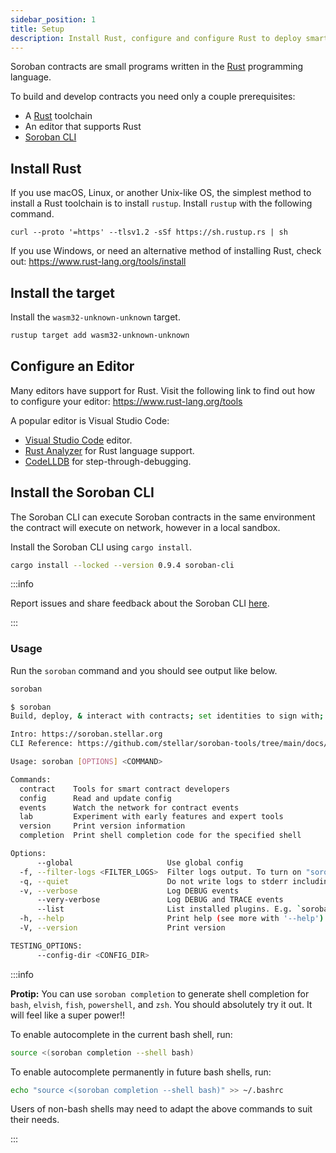 ```yaml
---
sidebar_position: 1
title: Setup
description: Install Rust, configure and configure Rust to deploy smart contracts.
---
```


Soroban contracts are small programs written in the [Rust] programming language.

To build and develop contracts you need only a couple prerequisites:

- A [Rust] toolchain
- An editor that supports Rust
- [Soroban CLI]

## Install Rust

If you use macOS, Linux, or another Unix-like OS, the simplest method to install
a Rust toolchain is to install `rustup`. Install `rustup` with the following
command.

```
curl --proto '=https' --tlsv1.2 -sSf https://sh.rustup.rs | sh
```

If you use Windows, or need an alternative method of installing Rust, check out:
https://www.rust-lang.org/tools/install

## Install the target

Install the `wasm32-unknown-unknown` target.

```bash
rustup target add wasm32-unknown-unknown
```

## Configure an Editor

Many editors have support for Rust. Visit the following link to find out how to
configure your editor:
https://www.rust-lang.org/tools

A popular editor is Visual Studio Code:

- [Visual Studio Code] editor.
- [Rust Analyzer] for Rust language support.
- [CodeLLDB] for step-through-debugging.

[Visual Studio Code]: https://code.visualstudio.com
[Rust Analyzer]: https://marketplace.visualstudio.com/items?itemName=rust-lang.rust-analyzer
[CodeLLDB]: https://marketplace.visualstudio.com/items?itemName=vadimcn.vscode-lldb

## Install the Soroban CLI

The Soroban CLI can execute Soroban contracts in the same environment the
contract will execute on network, however in a local sandbox.

Install the Soroban CLI using `cargo install`.

```bash
cargo install --locked --version 0.9.4 soroban-cli
```

:::info

Report issues and share feedback about the Soroban CLI
[here](https://github.com/stellar/soroban-cli/issues/new/choose).

:::

### Usage

Run the `soroban` command and you should see output like below.

```bash
soroban
```

```bash
$ soroban
Build, deploy, & interact with contracts; set identities to sign with; configure networks; generate keys; and more.

Intro: https://soroban.stellar.org
CLI Reference: https://github.com/stellar/soroban-tools/tree/main/docs/soroban-cli-full-docs.md

Usage: soroban [OPTIONS] <COMMAND>

Commands:
  contract    Tools for smart contract developers
  config      Read and update config
  events      Watch the network for contract events
  lab         Experiment with early features and expert tools
  version     Print version information
  completion  Print shell completion code for the specified shell

Options:
      --global                     Use global config
  -f, --filter-logs <FILTER_LOGS>  Filter logs output. To turn on "soroban_cli::log::footprint=debug" or off "=off". Can also use env var `RUST_LOG`
  -q, --quiet                      Do not write logs to stderr including `INFO`
  -v, --verbose                    Log DEBUG events
      --very-verbose               Log DEBUG and TRACE events
      --list                       List installed plugins. E.g. `soroban-hello`
  -h, --help                       Print help (see more with '--help')
  -V, --version                    Print version

TESTING_OPTIONS:
      --config-dir <CONFIG_DIR>
```

:::info

**Protip:** You can use `soroban completion` to generate shell completion for `bash`, `elvish`, `fish`, `powershell`, and `zsh`. You should absolutely try it out. It will feel like a super power!!

To enable autocomplete in the current bash shell, run:

```bash
source <(soroban completion --shell bash)
```

To enable autocomplete permanently in future bash shells, run:

```bash
echo "source <(soroban completion --shell bash)" >> ~/.bashrc
```

Users of non-bash shells may need to adapt the above commands to suit their needs.

:::

[Rust]: https://www.rust-lang.org/
[Soroban CLI]: setup#install-the-soroban-cli
